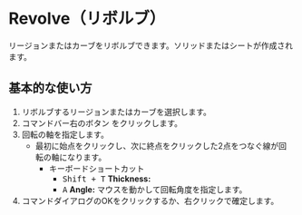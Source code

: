 
# Revolve（リボルブ）

<Reference shortcut="" command="Revolve" button="コマンドバー右" buttonIcon="button-revolve"/>

リージョンまたはカーブをリボルブできます。ソリッドまたはシートが作成されます。

## 基本的な使い方

1. リボルブするリージョンまたはカーブを選択します。
2. コマンドバー右のボタン <ButtonIcon type="button-revolve" /> をクリックします。
3. 回転の軸を指定します。
   - 最初に始点をクリックし、次に終点をクリックした2点をつなぐ線が回転の軸になります。
      - <Kst>キーボードショートカット</Kst>
         - <kbd>Shift + T</kbd> **Thickness:**
         - <kbd>A</kbd> **Angle:** マウスを動かして回転角度を指定します。
4. コマンドダイアログのOKをクリックするか、右クリックで確定します。
